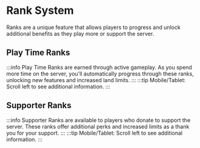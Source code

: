 ﻿---
sidebar_position: 2
---


# Rank System

Ranks are a unique feature that allows players to progress and unlock additional benefits as they play more or support the server.
## Play Time Ranks

:::info
Play Time Ranks are earned through active gameplay. As you spend more time on the server, you'll automatically progress through these ranks, unlocking new features and increased land limits.
:::
:::tip
Mobile/Tablet: Scroll left to see additional information.
:::
<RankCard lang="en" />

## Supporter Ranks

:::info
Supporter Ranks are available to players who donate to support the server. These ranks offer additional perks and increased limits as a thank you for your support.
:::
:::tip
Mobile/Tablet: Scroll left to see additional information.
:::
<RankCard lang="en" type="sup" />